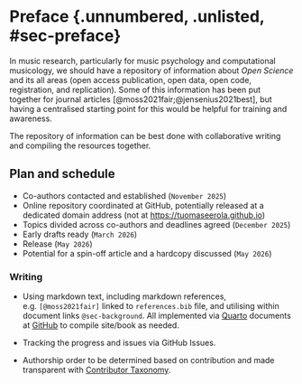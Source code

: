 # Preface {.unnumbered, .unlisted, #sec-preface}

In music research, particularly for music psychology and computational musicology, we should have a repository of information about _Open Science_ and its all areas (open access publication, open data, open code, registration, and replication). Some of this information has been put together for journal articles [@moss2021fair;@jensenius2021best], but having a centralised starting point for this would be helpful for training and awareness.

The repository of information can be best done with collaborative writing and compiling the resources together. 

## Plan and schedule

- Co-authors contacted and established (`November 2025`)
- Online repository coordinated at GitHub, potentially released at a dedicated domain address (not at [https://tuomaseerola.github.io](https://tuomaseerola.github.io))
- Topics divided across co-authors and deadlines agreed (`December 2025`)
- Early drafts ready (`March 2026`)
- Release (`May 2026`)
- Potential for a spin-off article and a hardcopy discussed (`May 2026`)

### Writing

- Using markdown text, including markdown references, e.g. `[@moss2021fair]` linked to `references.bib` file, and utilising within document links `@sec-background`. All implemented via [Quarto](https://quarto.org) documents at [GitHub](https://tuomaseerola.github.io/OSMR) to compile site/book as needed.

- Tracking the progress and issues via GitHub Issues.

- Authorship order to be determined based on contribution and made transparent with [Contributor Taxonomy](https://credit.niso.org).